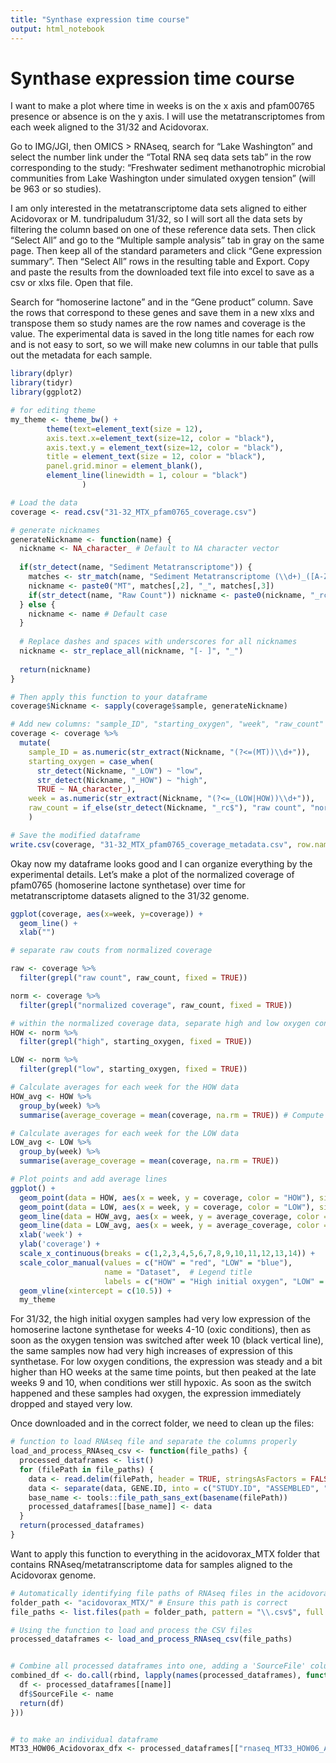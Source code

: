 ```yaml
---
title: "Synthase expression time course"
output: html_notebook
---
```


# Synthase expression time course
I want to make a plot where time in weeks is on the  x axis and pfam00765 presence or absence is on the y axis. I will use the metatranscriptomes from each week aligned to the 31/32 and Acidovorax. 

Go to IMG/JGI, then OMICS > RNAseq, search for "Lake Washington" and select the number link under the "Total RNA seq data sets tab" in the row corresponding to the study: "Freshwater sediment methanotrophic microbial communities from Lake Washington under simulated oxygen tension" (will be 963 or so studies).

I am only interested in the metatranscriptome data sets aligned to either Acidovorax or M. tundripaludum 31/32, so I will sort all the data sets by filtering the column based on one of these reference data sets. Then click "Select All" and go to the "Multiple sample analysis" tab in gray on the same page. Then keep all of the standard parameters and click "Gene expression summary". Then "Select All" rows in the resulting table and Export. Copy and paste the results from the downloaded text file into excel to save as a csv or xlxs file. Open that file.

Search for "homoserine lactone" and in the "Gene product" column. Save the rows that correspond to these genes and save them in a new xlxs and transpose them so study names are the row names and coverage is the value. The experimental data is saved in the long title names for each row and is not easy to sort, so we will make new columns in our table that pulls out the metadata for each sample. 

```r
library(dplyr)
library(tidyr)
library(ggplot2)
```
```r
# for editing theme
my_theme <- theme_bw() +
        theme(text=element_text(size = 12),
        axis.text.x=element_text(size=12, color = "black"), 
        axis.text.y = element_text(size=12, color = "black"),
        title = element_text(size = 12, color = "black"), 
        panel.grid.minor = element_blank(), 
        element_line(linewidth = 1, colour = "black")
                )
```


```r
# Load the data
coverage <- read.csv("31-32_MTX_pfam0765_coverage.csv")

# generate nicknames
generateNickname <- function(name) {
  nickname <- NA_character_ # Default to NA character vector
  
  if(str_detect(name, "Sediment Metatranscriptome")) {
    matches <- str_match(name, "Sediment Metatranscriptome (\\d+)_([A-Z0-9]+)")
    nickname <- paste0("MT", matches[,2], "_", matches[,3])
    if(str_detect(name, "Raw Count")) nickname <- paste0(nickname, "_rc")
  } else {
    nickname <- name # Default case
  }
  
  # Replace dashes and spaces with underscores for all nicknames
  nickname <- str_replace_all(nickname, "[- ]", "_")
  
  return(nickname)
}

# Then apply this function to your dataframe
coverage$Nickname <- sapply(coverage$sample, generateNickname)

# Add new columns: "sample_ID", "starting_oxygen", "week", "raw_count"
coverage <- coverage %>%
  mutate(
    sample_ID = as.numeric(str_extract(Nickname, "(?<=(MT))\\d+")), 
    starting_oxygen = case_when(
      str_detect(Nickname, "_LOW") ~ "low",
      str_detect(Nickname, "_HOW") ~ "high",
      TRUE ~ NA_character_), 
    week = as.numeric(str_extract(Nickname, "(?<=_(LOW|HOW))\\d+")), 
    raw_count = if_else(str_detect(Nickname, "_rc$"), "raw count", "normalized coverage")
    )

# Save the modified dataframe
write.csv(coverage, "31-32_MTX_pfam0765_coverage_metadata.csv", row.names = FALSE)
```
Okay now my dataframe looks good and I can organize everything by the experimental details. 
Let's make a plot of the normalized coverage of pfam0765 (homoserine lactone synthetase) over time for metatranscriptome datasets aligned to the 31/32 genome. 

```r
ggplot(coverage, aes(x=week, y=coverage)) +
  geom_line() + 
  xlab("")

# separate raw couts from normalized coverage

raw <- coverage %>% 
  filter(grepl("raw count", raw_count, fixed = TRUE))

norm <- coverage %>% 
  filter(grepl("normalized coverage", raw_count, fixed = TRUE))

# within the normalized coverage data, separate high and low oxygen conditions
HOW <- norm %>% 
  filter(grepl("high", starting_oxygen, fixed = TRUE))

LOW <- norm %>% 
  filter(grepl("low", starting_oxygen, fixed = TRUE))

# Calculate averages for each week for the HOW data
HOW_avg <- HOW %>%
  group_by(week) %>%
  summarise(average_coverage = mean(coverage, na.rm = TRUE)) # Compute mean, ignoring NA values

# Calculate averages for each week for the LOW data
LOW_avg <- LOW %>%
  group_by(week) %>%
  summarise(average_coverage = mean(coverage, na.rm = TRUE))

# Plot points and add average lines
ggplot() + 
  geom_point(data = HOW, aes(x = week, y = coverage, color = "HOW"), size = 2) +
  geom_point(data = LOW, aes(x = week, y = coverage, color = "LOW"), size = 2) +
  geom_line(data = HOW_avg, aes(x = week, y = average_coverage, color = "HOW"), linewidth = 1) + 
  geom_line(data = LOW_avg, aes(x = week, y = average_coverage, color = "LOW"), linewidth = 1) +
  xlab('week') +
  ylab('coverage') +
  scale_x_continuous(breaks = c(1,2,3,4,5,6,7,8,9,10,11,12,13,14)) +
  scale_color_manual(values = c("HOW" = "red", "LOW" = "blue"),
                     name = "Dataset",  # Legend title
                     labels = c("HOW" = "High initial oxygen", "LOW" = "Low initial oxygen")) +
  geom_vline(xintercept = c(10.5)) +
  my_theme
```
For 31/32, the high initial oxygen samples had very low expression of the homoserine lactone synthetase for weeks 4-10 (oxic conditions), then as soon as the oxygen tension was switched after week 10 (black vertical line), the same samples now had very high increases of expression of this synthetase. For low oxygen conditions, the expression was steady and a bit higher than HO weeks at the same time points, but then peaked at the late weeks 9 and 10, when conditions wer still hypoxic. As soon as the switch happened and these samples had oxygen, the expression immediately dropped and stayed very low. 
 





















Once downloaded and in the correct folder, we need to clean up the files: 
```r
# function to load RNAseq file and separate the columns properly
load_and_process_RNAseq_csv <- function(file_paths) {
  processed_dataframes <- list()
  for (filePath in file_paths) {
    data <- read.delim(filePath, header = TRUE, stringsAsFactors = FALSE, row.names = "LOCUS.TAG")
    data <- separate(data, GENE.ID, into = c("STUDY.ID", "ASSEMBLED", "gene_id"), sep = " ", extra = "merge", fill = "right")
    base_name <- tools::file_path_sans_ext(basename(filePath))
    processed_dataframes[[base_name]] <- data
  }
  return(processed_dataframes)
}
```
Want to apply this function to everything in the acidovorax_MTX folder that contains RNAseq/metatranscriptome data for samples aligned to the Acidovorax genome. 
```r
# Automatically identifying file paths of RNAseq files in the acidovorax_MT folder
folder_path <- "acidovorax_MTX/" # Ensure this path is correct
file_paths <- list.files(path = folder_path, pattern = "\\.csv$", full.names = TRUE)

# Using the function to load and process the CSV files
processed_dataframes <- load_and_process_RNAseq_csv(file_paths)


# Combine all processed dataframes into one, adding a 'SourceFile' column to each
combined_df <- do.call(rbind, lapply(names(processed_dataframes), function(name) {
  df <- processed_dataframes[[name]]
  df$SourceFile <- name
  return(df)
}))


# to make an individual dataframe
MT33_HOW06_Acidovorax_dfx <- processed_dataframes[["rnaseq_MT33_HOW06_Acidovorax"]]
```


